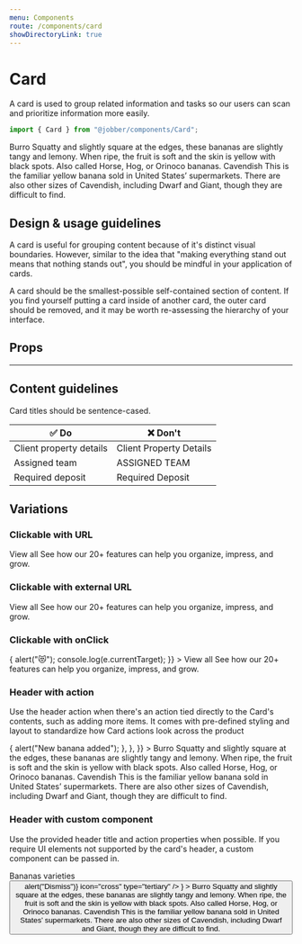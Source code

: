 ```yaml
---
menu: Components
route: /components/card
showDirectoryLink: true
---
```



# Card

<ComponentStatus stage="ready" responsive="yes" accessible="yes" />

A card is used to group related information and tasks so our users can scan and
prioritize information more easily.

```ts
import { Card } from "@jobber/components/Card";
```

<Playground>
  <Card header="Banana varieties">
    <Content>
      <Heading level={4}>Burro</Heading>
      <Text>
        Squatty and slightly square at the edges, these bananas are slightly
        tangy and lemony. When ripe, the fruit is soft and the skin is yellow
        with black spots. Also called Horse, Hog, or Orinoco bananas.
      </Text>
      <Heading level={4}>Cavendish</Heading>
      <Text>
        This is the familiar yellow banana sold in United States’ supermarkets.
        There are also other sizes of Cavendish, including Dwarf and Giant,
        though they are difficult to find.
      </Text>
    </Content>
  </Card>
</Playground>

## Design & usage guidelines

A card is useful for grouping content because of it's distinct visual
boundaries. However, similar to the idea that "making everything stand out means
that nothing stands out", you should be mindful in your application of cards.

A card should be the smallest-possible self-contained section of content. If you
find yourself putting a card inside of another card, the outer card should be
removed, and it may be worth re-assessing the hierarchy of your interface.

## Props

<Props of={Card} />

---

## Content guidelines

Card titles should be sentence-cased.

| ✅ Do                   | ❌ Don't                |
| ----------------------- | ----------------------- |
| Client property details | Client Property Details |
| Assigned team           | ASSIGNED TEAM           |
| Required deposit        | Required Deposit        |

## Variations

### Clickable with URL

<Playground>
  <Card url="#">
    <Content>
      <Heading level={4}>View all</Heading>
      <Text>
        See how our 20+ features can help you organize, impress, and grow.
      </Text>
    </Content>
  </Card>
</Playground>

### Clickable with external URL

<Playground>
  <Card url="https://atlantis.getjobber.com/" external={true}>
    <Content>
      <Heading level={4}>View all</Heading>
      <Text>
        See how our 20+ features can help you organize, impress, and grow.
      </Text>
    </Content>
  </Card>
</Playground>

### Clickable with onClick

<Playground>
  <Card
    onClick={e => {
      alert("😻");
      console.log(e.currentTarget);
    }}
  >
    <Content>
      <Heading level={4}>View all</Heading>
      <Text>
        See how our 20+ features can help you organize, impress, and grow.
      </Text>
    </Content>
  </Card>
</Playground>

### Header with action

Use the header action when there's an action tied directly to the Card's
contents, such as adding more items. It comes with pre-defined styling and
layout to standardize how Card actions look across the product

<Playground>
  <Card
    header={{
      title: "Banana varieties",
      action: {
        label: "New Banana",
        type: "primary",
        icon: "add",
        onClick: () => {
          alert("New banana added");
        },
      },
    }}
  >
    <Content>
      <Heading level={4}>Burro</Heading>
      <Text>
        Squatty and slightly square at the edges, these bananas are slightly
        tangy and lemony. When ripe, the fruit is soft and the skin is yellow
        with black spots. Also called Horse, Hog, or Orinoco bananas.
      </Text>
      <Heading level={4}>Cavendish</Heading>
      <Text>
        This is the familiar yellow banana sold in United States’ supermarkets.
        There are also other sizes of Cavendish, including Dwarf and Giant,
        though they are difficult to find.
      </Text>
    </Content>
  </Card>
</Playground>

### Header with custom component

Use the provided header title and action properties when possible. If you
require UI elements not supported by the card's header, a custom component can
be passed in.

<Playground>
  <Card
    header={
      <div
        style={{
          display: "flex",
          justifyContent: "space-between",
          padding: "var(--card--base-padding)",
          gap: "var(--space-base)",
          alignItems: "flex-start",
        }}
      >
        <Heading level={4}>Bananas varieties</Heading>
        <Button onClick={() => alert("Dismiss")} icon="cross" type="tertiary" />
      </div>
    }
  >
    <Content>
      <Heading level={4}>Burro</Heading>
      <Text>
        Squatty and slightly square at the edges, these bananas are slightly
        tangy and lemony. When ripe, the fruit is soft and the skin is yellow
        with black spots. Also called Horse, Hog, or Orinoco bananas.
      </Text>
      <Heading level={4}>Cavendish</Heading>
      <Text>
        This is the familiar yellow banana sold in United States’ supermarkets.
        There are also other sizes of Cavendish, including Dwarf and Giant,
        though they are difficult to find.
      </Text>
    </Content>
  </Card>
</Playground>
